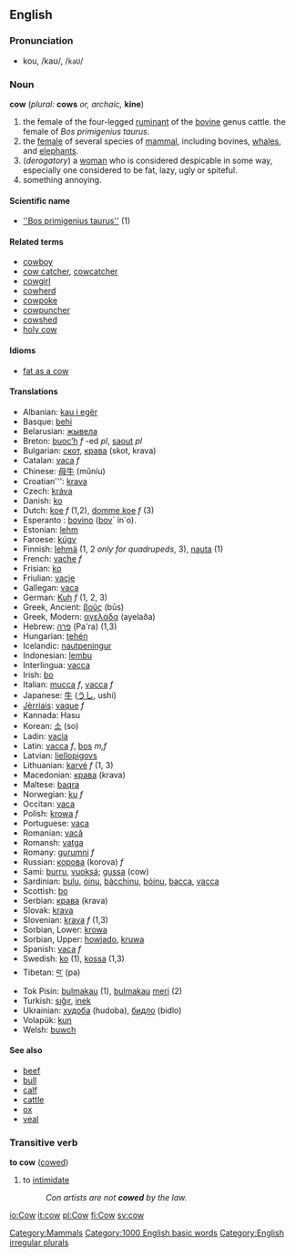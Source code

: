 ==English==
=== Pronunciation ===
*kou, /kaʊ/, /<tt>kaU</tt>/

=== Noun ===
'''cow''' (''plural:'' '''cows''' ''or, archaic,'' '''kine''')

# the female of the four-legged [[ruminant]] of the [[bovine]] genus cattle. the female of ''Bos primigenius taurus''.
# the [[female]] of several species of [[mammal]], including bovines, [[whale]]s, and [[elephant]]s.
# (''derogatory'') a [[woman]] who is considered despicable in some way, especially one considered to be fat, lazy, ugly or spiteful.
# something annoying.

==== Scientific name ====
*[[''Bos primigenius taurus'']] (1)

==== Related terms ====
*[[cowboy]]
*[[cow catcher]], [[cowcatcher]]
*[[cowgirl]]
*[[cowherd]]
*[[cowpoke]]
*[[cowpuncher]]
*[[cowshed]]
*[[holy cow]]

====Idioms====
*[[fat as a cow]]

==== Translations ====
*Albanian: [[kau i egër]]
*Basque: [[behi]]
*Belarusian: [[жывела]]
*Breton: [[buoc’h]] ''f'' -ed ''pl'', [[saout]] ''pl''
*Bulgarian: [[скот]], [[крава]] (skot, krava)
*Catalan: [[vaca]] ''f''
*Chinese: [[母牛]] (mǔníu)
*Croatian''': [[krava]]
*Czech: [[kráva]]
*Danish: [[ko]]
*Dutch: [[koe]] ''f'' (1,2), [[domme koe]] ''f'' (3)
*Esperanto : [[bovino]] ([[bovo|bov]]´ in´o).
*Estonian: [[lehm]]
*Faroese: [[kúgv]]
*Finnish: [[lehmä]] (1, 2 ''only for quadrupeds'', 3), [[nauta#Finnish|nauta]] (1)
*French: [[vache]] ''f''
*Frisian: [[ko]]
*Friulian: [[vacje]]
*Gallegan: [[vaca]]
*German: [[Kuh]] ''f'' (1, 2, 3)
*Greek, Ancient: [[βοῦς]] (būs)
*Greek, Modern: [[αγελάδα]] (ayelaða)
*Hebrew: [[פרה]] (Pa'ra) (1,3)
*Hungarian: [[tehén]]
*Icelandic: [[nautpeningur]]
*Indonesian: [[lembu]]
*Interlingua: [[vacca]]
*Irish: [[bo]]
*Italian: [[mucca]] ''f'', [[vacca]] ''f''
*Japanese: [[牛]] ([[うし]], ushi)
*[[Jèrriais]]: [[vaque]] ''f''
*Kannada: Hasu
*Korean: [[소]] (so)
*Ladin: [[vacia]]
*Latin: [[vacca]] ''f'', [[bos]] ''m,f''
*Latvian: [[liellopigovs]]
*Lithuanian: [[karvė]] ''f'' (1, 3)
*Macedonian: [[крава]] (krava)
*Maltese: [[baqra]]
*Norwegian: [[ku]] ''f''
*Occitan: [[vaca]]
*Polish: [[krowa]] ''f''
*Portuguese: [[vaca]]
*Romanian: [[vacă]]
*Romansh: [[vatga]]
*Romany: [[gurumni]] ''f''
*Russian: [[корова]] (korova) ''f''
*Sami: [[burru]], [[vuoksá]]; [[gussa]] (cow)
*Sardinian: [[bulu]], [[óinu]], [[bàcchinu]], [[bóinu]], [[bacca]], [[vacca]]
*Scottish: [[bo]]
*Serbian: [[крава]] (krava)
*Slovak: [[krava]]
*Slovenian: [[krava]] ''f'' (1,3)
*Sorbian, Lower: [[krowa]]
*Sorbian, Upper: [[howjado]], [[kruwa]]
*Spanish: [[vaca]] ''f''
*Swedish: [[ko]] (1), [[kossa]] (1,3)
*Tibetan: [[བ་]] (pa)
*Tok Pisin: [[bulmakau]] (1), [[bulmakau]] [[meri]] (2)
*Turkish: [[sığır]], [[inek]]
*Ukrainian: [[худоба]] (hudoba), [[бидло]] (bidlo)
*Volapük: [[kun]]
*Welsh: [[buwch]]

==== See also ====
*[[beef]]
*[[bull]]
*[[calf]]
*[[cattle]]
*[[ox]]
*[[veal]]

===Transitive verb===
'''to cow''' ([[cowed]])

#to [[intimidate]]
#:''Con artists are not '''cowed''' by the law.''

[[Category:Mammals]]
[[Category:1000 English basic words]]
[[Category:English irregular plurals]]

[[io:Cow]]
[[it:cow]]
[[pl:Cow]]
[[fi:Cow]]
[[sv:cow]]